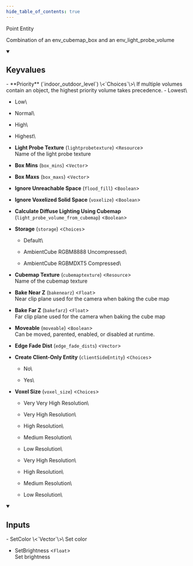 ```yaml
---
hide_table_of_contents: true
---
```


<!---
!!!!!!
THIS PAGE IS AUTOGENERATED FROM GAME FGD DEFINITIONS!
DO NOT EDIT MANUALLY!
!!!!!!

In order to make edits, you can make an annotation file in /fgd_dump_overrides
-->


Point Entity

Combination of an env_cubemap_box and an env_light_probe_volume

<details open>
<summary><h2>Keyvalues</h2></summary>
- **Priority** (`indoor_outdoor_level`) \<`Choices`\>\
If multiple volumes contain an object, the highest priority volume takes precedence.
  - Lowest\
    
  - Low\
    
  - Normal\
    
  - High\
    
  - Highest\
    


- **Light Probe Texture** (`lightprobetexture`) \<`Resource`\>\
Name of the light probe texture

- **Box Mins** (`box_mins`) \<`Vector`\>

- **Box Maxs** (`box_maxs`) \<`Vector`\>

- **Ignore Unreachable Space** (`flood_fill`) \<`Boolean`\>

- **Ignore Voxelized Solid Space** (`voxelize`) \<`Boolean`\>

- **Calculate Diffuse Lighting Using Cubemap** (`light_probe_volume_from_cubemap`) \<`Boolean`\>

- **Storage** (`storage`) \<`Choices`\>
  - Default\
    
  - AmbientCube RGBM8888 Uncompressed\
    
  - AmbientCube RGBMDXT5 Compressed\
    


- **Cubemap Texture** (`cubemaptexture`) \<`Resource`\>\
Name of the cubemap texture

- **Bake Near Z** (`bakenearz`) \<`Float`\>\
Near clip plane used for the camera when baking the cube map

- **Bake Far Z** (`bakefarz`) \<`Float`\>\
Far clip plane used for the camera when baking the cube map

- **Moveable** (`moveable`) \<`Boolean`\>\
Can be moved, parented, enabled, or disabled at runtime.

- **Edge Fade Dist** (`edge_fade_dists`) \<`Vector`\>

- **Create Client-Only Entity** (`clientSideEntity`) \<`Choices`\>
  - No\
    
  - Yes\
    


- **Voxel Size** (`voxel_size`) \<`Choices`\>
  - Very Very High Resolution\
    
  - Very High Resolution\
    
  - High Resolution\
    
  - Medium Resolution\
    
  - Low Resolution\
    
  - Very High Resolution\
    
  - High Resolution\
    
  - Medium Resolution\
    
  - Low Resolution\
    



 </details>
<details open>
<summary><h2>Inputs</h2></summary>
- SetColor \<`Vector`\>\
Set color

- SetBrightness \<`Float`\>\
Set brightness


 </details>
